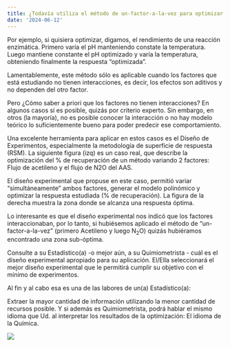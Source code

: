```yaml
---
title: ¿Todavía utiliza el método de un-factor-a-la-vez para optimizar una técnica analítica o un proceso?
date: '2024-06-12'
---
```



Por ejemplo, si quisiera optimizar, digamos, el rendimiento de una reacción enzimática. Primero varía el pH manteniendo constate la temperatura. Luego mantiene constante el pH optimizado y varía la temperatura, obteniendo finalmente la respuesta "optimizada".

Lamentablemente, este método sólo es aplicable cuando los factores que está estudiando no tienen interacciones, es decir, los efectos son aditivos y no dependen del otro factor.

Pero ¿Cómo saber a priori que los factores no tienen interacciones? En algunos casos sí es posible, quizás por criterio experto. Sin embargo, en otros (la mayoría), no es posible conocer la interacción o no hay modelo teórico lo suficientemente bueno para poder predecir ese comportamiento.

Una excelente herramienta para aplicar en estos casos es el Diseño de Experimentos, especialmente la metodología de superficie de respuesta (RSM). La siguiente figura (izq) es un caso real, que describe la optimización del % de recuperación de un método variando 2 factores: Flujo de acetileno y el flujo de N2O del AAS. 

El diseño experimental que propuse en este caso, permitió variar "simultáneamente" ambos factores, generar el modelo polinómico y optimizar la respuesta estudiada (% de recuperación). La figura de la derecha muestra la zona donde se alcanza una respuesta óptima.

Lo interesante es que el diseño experimental nos indicó que los factores interaccionaban, por lo tanto, si hubiésemos aplicado el método de "un-factor-a-la-vez" (primero Acetileno y luego N$_{2}$O) quizás hubiéramos encontrado una zona sub-óptima.

Consulte a su Estadístico(a) -o mejor aún, a su Quimiometrista - cuál es el diseño experimental apropiado para su aplicación. El/Ella seleccionará el mejor diseño experimental que le permitirá cumplir su objetivo con el mínimo de experimentos.

Al fin y al cabo esa es una de las labores de un(a) Estadístico(a): 

Extraer la mayor cantidad de información utilizando la menor cantidad de recursos posible. 
Y si además es Quimiometrista, podrá hablar el mismo idioma que Ud. al interpretar los resultados de la optimización: El idioma de la Química.

![](Doe.png)

